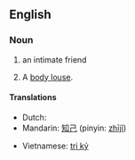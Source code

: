 ==English==

===Noun===
{{en-noun|sg=[[bosom]] [[friend]]}}

# an intimate friend
# {{slang|euphemism}} A [[body louse]].

====Translations====
{{trans-top|intimate friend}}
* Dutch: {{t|nl|getrouwe|m|f}}
* Mandarin: [[知己]] (pinyin: [[zhījǐ]])
{{trans-mid}}
* Vietnamese: [[tri kỷ]]
{{trans-bottom}}